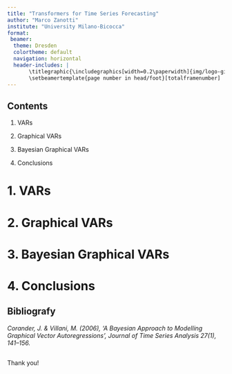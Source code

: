 ```yaml
---
title: "Transformers for Time Series Forecasting"
author: "Marco Zanotti"
institute: "University Milano-Bicocca"
format: 
 beamer:
  theme: Dresden
  colortheme: default
  navigation: horizontal
  header-includes: |
       \titlegraphic{\includegraphics[width=0.2\paperwidth]{img/logo-giallo.png}}
       \setbeamertemplate{page number in head/foot}[totalframenumber]
---
```


## Contents

1. VARs

2. Graphical VARs

3. Bayesian Graphical VARs

4. Conclusions



# 1. VARs


## 



# 2. Graphical VARs

## 



# 3. Bayesian Graphical VARs

## 



# 4. Conclusions

## 

## Bibliografy

*Corander, J. & Villani, M. (2006), ‘A Bayesian Approach to Modelling Graphical Vector Autoregressions’, Journal of Time Series Analysis 27(1), 141–156.*


##

\center Thank you! \center

\

